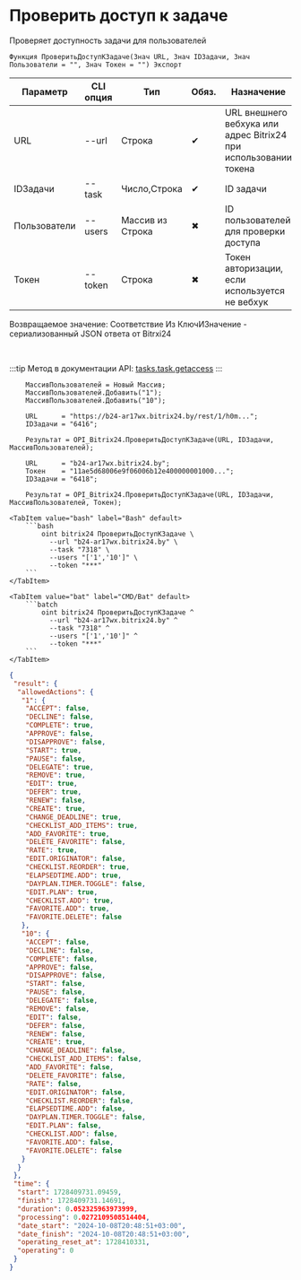 ﻿---
sidebar_position: 20
description: Проверить доступ к задаче и другие функции для работы с Bitrix24 в Открытом пакете интеграций - бесплатной open-source библиотеке интеграций для 1С:Предприятие 8, OneScript и CLI
keywords: [1C, 1С, 1С:Предприятие, 1С:Предприятие 8.3, API, Интеграция, Сервисы, Обмен, OneScript, CLI, Bitrix24]
---


# Проверить доступ к задаче
 Проверяет доступность задачи для пользователей



`Функция ПроверитьДоступКЗадаче(Знач URL, Знач IDЗадачи, Знач Пользователи = "", Знач Токен = "") Экспорт`

  | Параметр | CLI опция | Тип | Обяз. | Назначение |
  |-|-|-|-|-|
  | URL | --url | Строка | &#x2714; | URL внешнего вебхука или адрес Bitrix24 при использовании токена |
  | IDЗадачи | --task | Число,Строка | &#x2714; | ID задачи |
  | Пользователи | --users | Массив из Строка | &#x2716; | ID пользователей для проверки доступа |
  | Токен | --token | Строка | &#x2716; | Токен авторизации, если используется не вебхук |

  
  Возвращаемое значение:   Соответствие Из КлючИЗначение - сериализованный JSON ответа от Bitrxi24

<br/>

:::tip
Метод в документации API: [tasks.task.getaccess](https://dev.1c-bitrix.ru/rest_help/tasks/task/tasks/tasks_task_getaccess.php)
:::
<br/>



```bsl title="Пример использования для 1С:Предприятие/OneScript"
    МассивПользователей = Новый Массив;
    МассивПользователей.Добавить("1");
    МассивПользователей.Добавить("10");

    URL      = "https://b24-ar17wx.bitrix24.by/rest/1/h0m...";
    IDЗадачи = "6416";

    Результат = OPI_Bitrix24.ПроверитьДоступКЗадаче(URL, IDЗадачи, МассивПользователей);

    URL      = "b24-ar17wx.bitrix24.by";
    Токен    = "11ae5d68006e9f06006b12e400000001000...";
    IDЗадачи = "6418";

    Результат = OPI_Bitrix24.ПроверитьДоступКЗадаче(URL, IDЗадачи, МассивПользователей, Токен);
```
    

 <Tabs>
  
    <TabItem value="bash" label="Bash" default>
        ```bash
            oint bitrix24 ПроверитьДоступКЗадаче \
              --url "b24-ar17wx.bitrix24.by" \
              --task "7318" \
              --users "['1','10']" \
              --token "***"
        ```
    </TabItem>
  
    <TabItem value="bat" label="CMD/Bat" default>
        ```batch
            oint bitrix24 ПроверитьДоступКЗадаче ^
              --url "b24-ar17wx.bitrix24.by" ^
              --task "7318" ^
              --users "['1','10']" ^
              --token "***"
        ```
    </TabItem>
</Tabs>


```json title="Результат"
{
 "result": {
  "allowedActions": {
   "1": {
    "ACCEPT": false,
    "DECLINE": false,
    "COMPLETE": true,
    "APPROVE": false,
    "DISAPPROVE": false,
    "START": true,
    "PAUSE": false,
    "DELEGATE": true,
    "REMOVE": true,
    "EDIT": true,
    "DEFER": true,
    "RENEW": false,
    "CREATE": true,
    "CHANGE_DEADLINE": true,
    "CHECKLIST_ADD_ITEMS": true,
    "ADD_FAVORITE": true,
    "DELETE_FAVORITE": false,
    "RATE": true,
    "EDIT.ORIGINATOR": false,
    "CHECKLIST.REORDER": true,
    "ELAPSEDTIME.ADD": true,
    "DAYPLAN.TIMER.TOGGLE": false,
    "EDIT.PLAN": true,
    "CHECKLIST.ADD": true,
    "FAVORITE.ADD": true,
    "FAVORITE.DELETE": false
   },
   "10": {
    "ACCEPT": false,
    "DECLINE": false,
    "COMPLETE": false,
    "APPROVE": false,
    "DISAPPROVE": false,
    "START": false,
    "PAUSE": false,
    "DELEGATE": false,
    "REMOVE": false,
    "EDIT": false,
    "DEFER": false,
    "RENEW": false,
    "CREATE": true,
    "CHANGE_DEADLINE": false,
    "CHECKLIST_ADD_ITEMS": false,
    "ADD_FAVORITE": false,
    "DELETE_FAVORITE": false,
    "RATE": false,
    "EDIT.ORIGINATOR": false,
    "CHECKLIST.REORDER": false,
    "ELAPSEDTIME.ADD": false,
    "DAYPLAN.TIMER.TOGGLE": false,
    "EDIT.PLAN": false,
    "CHECKLIST.ADD": false,
    "FAVORITE.ADD": false,
    "FAVORITE.DELETE": false
   }
  }
 },
 "time": {
  "start": 1728409731.09459,
  "finish": 1728409731.14691,
  "duration": 0.052325963973999,
  "processing": 0.0272109508514404,
  "date_start": "2024-10-08T20:48:51+03:00",
  "date_finish": "2024-10-08T20:48:51+03:00",
  "operating_reset_at": 1728410331,
  "operating": 0
 }
}
```
